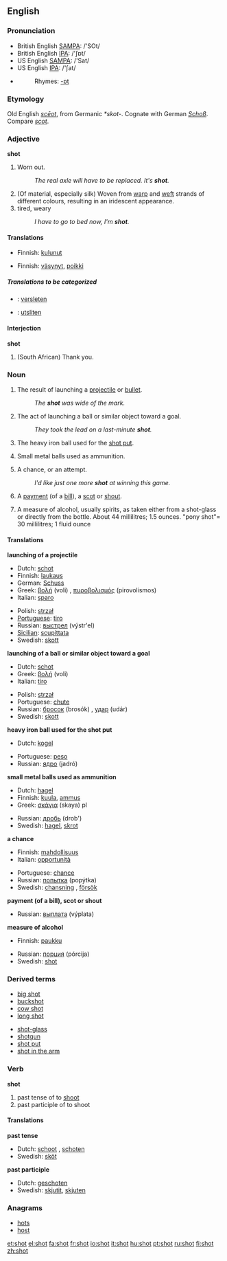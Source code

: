==English==

{{rank|shown|escape|Mr|926|shot|warm|sufficient|conduct}}

===Pronunciation===
*British English [[w:SAMPA|SAMPA]]: /'SOt/
*British English [[w:IPA|IPA]]: /'ʃɒt/
*US English [[w:SAMPA|SAMPA]]: /'Sat/
*US English [[w:IPA|IPA]]: /'ʃat/
*{{audio|en-us-shot.ogg|Audio (US)}}
*:Rhymes: [[Rhymes:English:-ɒt|-ɒt]]
===Etymology===
Old English ''[[sceot|scēot]]'', from Germanic ''*skot-''.  Cognate with German ''[[Schoß]]''.  Compare ''[[scot]]''.

===Adjective===
'''shot'''

# {{colloquial}} Worn out.
#: ''The real axle will have to be replaced.  It's '''shot'''.''
# (Of material, especially silk) Woven from [[warp]] and [[weft]] strands of different colours, resulting in an iridescent appearance.
# tired, weary
#: ''I have to go to bed now, I'm '''shot'''.''

====Translations====
{{trans-top|Worn out}}
*Finnish: [[kulunut]]
{{trans-mid}}
{{trans-bottom}}

{{trans-top|Woven from warp and weft strands of different colours, resulting in an iridescent appearance}}
{{trans-mid}}
{{trans-bottom}}

{{trans-top|tired, weary}}
*Finnish: [[väsynyt]], [[poikki]]
{{trans-mid}}
{{trans-bottom}}

=====Translations to be categorized=====
{{checktrans}}
{{top}}
*{{ttbc|Dutch}}: [[versleten]]
{{mid}}
*{{ttbc|Swedish}}: [[utsliten]]
{{bottom}}

====Interjection====
'''shot'''

# {{colloquial}} (South African) Thank you.

===Noun===
{{en-noun}}

# The result of launching a [[projectile]] or [[bullet]].
#: ''The '''shot''' was wide of the mark.''
# {{sports}} The act of launching a ball or similar object toward a goal.
#: ''They took the lead on a last-minute '''shot'''.''
# The heavy iron ball used for the [[shot put]].
# {{uncountable}} Small metal balls used as ammunition.
# A chance, or an attempt.
#: ''I'd like just one more '''shot''' at winning this game.''
# {{finance}} A [[payment]] (of a [[bill]]), a [[scot]] or [[shout]].
# A measure of alcohol, usually spirits, as taken either from a shot-glass or directly from the bottle.  About 44 millilitres; 1.5 ounces.  "pony shot"= 30 millilitres; 1 fluid ounce

====Translations====
'''launching of a projectile'''
{{top}}
*Dutch: [[schot]] {{n}}
*Finnish: [[laukaus]]
*German: [[Schuss]]
*Greek: [[βολή]] (voli) {{f}}, [[πυροβολισμός]] (pirovolismos) {{m}}
*Italian: [[sparo]] {{m}}
{{mid}}
*Polish: [[strzał]] {{m}}
*[[Portuguese]]: [[tiro]] {{m}}
*Russian: [[выстрел]] (výstr'el) {{m}}
*[[Sicilian]]: [[scupittata]] {{f}}
*Swedish: [[skott]] {{n}}
{{bottom}}

'''launching of a ball or similar object toward a goal'''
{{top}}
*Dutch: [[schot]] {{n}}
*Greek: [[βολή]] (voli) {{f}}
*Italian: [[tiro]] {{m}}
{{mid}}
*Polish: [[strzał]] {{m}}
*Portuguese: [[chute]] {{m}}
*Russian: [[бросок]] (brosók) {{m}}, [[удар]] (udár) {{m}}
*Swedish: [[skott]] {{n}}
{{bottom}}

'''heavy iron ball used for the shot put'''
{{top}}
*Dutch: [[kogel]] {{m}}
{{mid}}
*Portuguese: [[peso]] {{m}}
*Russian: [[ядро]] (jadró) {{n}}
{{bottom}}

'''small metal balls used as ammunition'''
{{top}}
*Dutch: [[hagel]] {{m}}
*Finnish: [[kuula]], [[ammus]]
*Greek: [[σκάγια]] (skaya) {{n}} pl
{{mid}}
*Russian: [[дробь]] (drob') {{f}}
*Swedish: [[hagel]], [[skrot]]
{{bottom}}

'''a chance'''
{{top}}
*Finnish: [[mahdollisuus]]
*Italian: [[opportunità]] {{f}}
{{mid}}
*Portuguese: [[chance]] {{f}}
*Russian: [[попытка]] (popýtka) {{f}}
*Swedish: [[chansning]] {{c}}, [[försök]] {{n}}
{{bottom}}

'''payment (of a bill), scot or shout'''
{{top}}
{{mid}}
*Russian: [[выплата]] (výplata) {{f}}
{{bottom}}

'''measure of alcohol'''
{{top}}
*Finnish: [[paukku]]
{{mid}}
*Russian: [[порция]] (pórcija) {{f}}
*Swedish: [[shot#Swedish|shot]] {{c}}
{{bottom}}

===Derived terms===
{{top}}
*[[big shot]]
*[[buckshot]]
*[[cow shot]]
*[[long shot]]
{{mid}}
*[[shot-glass]]
*[[shotgun]]
*[[shot put]]
*[[shot in the arm]]
{{bottom}}

===Verb===
'''shot'''

# past tense of to [[shoot]]
# past participle of to shoot

====Translations====
'''past tense'''
{{top}}
*Dutch: [[schoot]] {{s}}, [[schoten]] {{p}}
*Swedish: [[sköt]]
{{bottom}}

'''past participle'''
{{top}}
*Dutch: [[geschoten]]
*Swedish: [[skjutit]], [[skjuten]]
{{bottom}}

===Anagrams===
*[[hots]]
*[[host]]

[[et:shot]]
[[el:shot]]
[[fa:shot]]
[[fr:shot]]
[[io:shot]]
[[it:shot]]
[[hu:shot]]
[[pt:shot]]
[[ru:shot]]
[[fi:shot]]
[[zh:shot]]